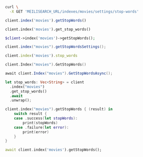 <CodeGroup>

```bash cURL
curl \
  -X GET 'MEILISEARCH_URL/indexes/movies/settings/stop-words'
```

```javascript JS
client.index('movies').getStopWords()
```

```python Python
client.index('movies').get_stop_words()
```

```php PHP
$client->index('movies')->getStopWords();
```

```java Java
client.index("movies").getStopWordsSettings();
```

```ruby Ruby
client.index('movies').stop_words
```

```go Go
client.Index("movies").GetStopWords()
```

```csharp C#
await client.Index("movies").GetStopWordsAsync();
```

```rust Rust
let stop_words: Vec<String> = client
  .index("movies")
  .get_stop_words()
  .await
  .unwrap();
```

```swift Swift
client.index("movies").getStopWords { (result) in
    switch result {
    case .success(let stopWords):
        print(stopWords)
    case .failure(let error):
        print(error)
    }
}
```

```dart Dart
await client.index('movies').getStopWords();
```
</CodeGroup>